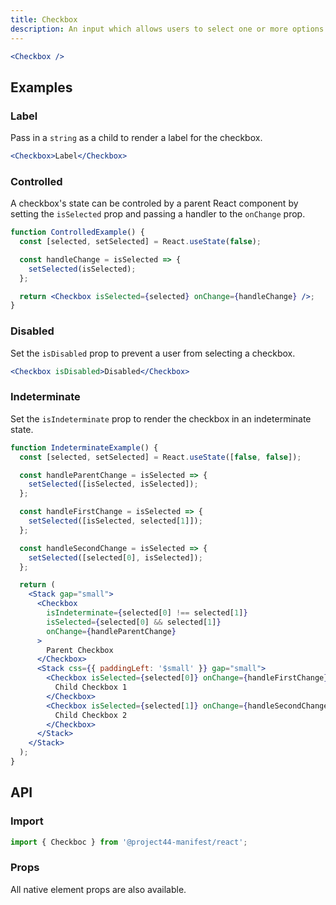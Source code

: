 ```yaml
---
title: Checkbox
description: An input which allows users to select one or more options from a list of options.
---
```


```jsx
<Checkbox />
```

## Examples

### Label

Pass in a `string` as a child to render a label for the checkbox.

```jsx
<Checkbox>Label</Checkbox>
```

### Controlled

A checkbox's state can be controled by a parent React component by setting the `isSelected` prop and passing a handler to the `onChange` prop.

```jsx
function ControlledExample() {
  const [selected, setSelected] = React.useState(false);

  const handleChange = isSelected => {
    setSelected(isSelected);
  };

  return <Checkbox isSelected={selected} onChange={handleChange} />;
}
```

### Disabled

Set the `isDisabled` prop to prevent a user from selecting a checkbox.

```jsx
<Checkbox isDisabled>Disabled</Checkbox>
```

### Indeterminate

Set the `isIndeterminate` prop to render the checkbox in an indeterminate state.

```jsx
function IndeterminateExample() {
  const [selected, setSelected] = React.useState([false, false]);

  const handleParentChange = isSelected => {
    setSelected([isSelected, isSelected]);
  };

  const handleFirstChange = isSelected => {
    setSelected([isSelected, selected[1]]);
  };

  const handleSecondChange = isSelected => {
    setSelected([selected[0], isSelected]);
  };

  return (
    <Stack gap="small">
      <Checkbox
        isIndeterminate={selected[0] !== selected[1]}
        isSelected={selected[0] && selected[1]}
        onChange={handleParentChange}
      >
        Parent Checkbox
      </Checkbox>
      <Stack css={{ paddingLeft: '$small' }} gap="small">
        <Checkbox isSelected={selected[0]} onChange={handleFirstChange}>
          Child Checkbox 1
        </Checkbox>
        <Checkbox isSelected={selected[1]} onChange={handleSecondChange}>
          Child Checkbox 2
        </Checkbox>
      </Stack>
    </Stack>
  );
}
```

## API

### Import

```js
import { Checkboc } from '@project44-manifest/react';
```

### Props

All native element props are also available.

<PropsTable of="Checkbox" />
